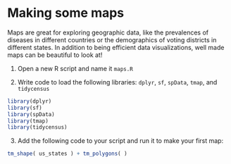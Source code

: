 # Making some maps

Maps are great for exploring geographic data, like the prevalences of diseases in different countries or the
demographics of voting districts in different states. In addition to being efficient data visualizations, 
well made maps can be beautiful to look at!

1. Open a new R script and name it `maps.R`

2. Write code to load the following libraries: `dplyr`, `sf`, `spData`, `tmap`, and `tidycensus`

```r
library(dplyr)
library(sf)
library(spData)
library(tmap)
library(tidycensus)
```

3. Add the following code to your script and run it to make your first map:

```r
tm_shape( us_states ) + tm_polygons( )
```
